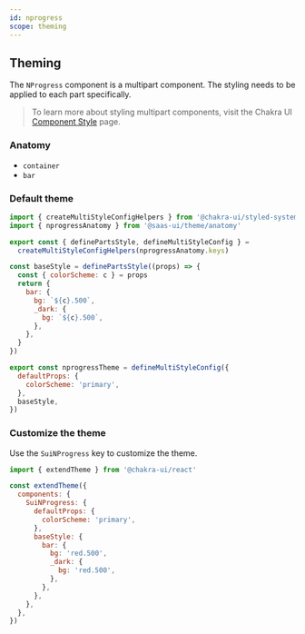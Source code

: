 ```yaml
---
id: nprogress
scope: theming
---
```


## Theming

The `NProgress` component is a multipart component. The styling needs to be
applied to each part specifically.

> To learn more about styling multipart components, visit the Chakra UI
> [Component Style](https://chakra-ui.com/docs/styled-system/component-style#styling-multipart-components)
> page.

### Anatomy

- `container`
- `bar`

### Default theme

```jsx live=false
import { createMultiStyleConfigHelpers } from '@chakra-ui/styled-system'
import { nprogressAnatomy } from '@saas-ui/theme/anatomy'

export const { definePartsStyle, defineMultiStyleConfig } =
  createMultiStyleConfigHelpers(nprogressAnatomy.keys)

const baseStyle = definePartsStyle((props) => {
  const { colorScheme: c } = props
  return {
    bar: {
      bg: `${c}.500`,
      _dark: {
        bg: `${c}.500`,
      },
    },
  }
})

export const nprogressTheme = defineMultiStyleConfig({
  defaultProps: {
    colorScheme: 'primary',
  },
  baseStyle,
})
```

### Customize the theme

Use the `SuiNProgress` key to customize the theme.

```jsx live=false
import { extendTheme } from '@chakra-ui/react'

const extendTheme({
  components: {
    SuiNProgress: {
      defaultProps: {
        colorScheme: 'primary',
      },
      baseStyle: {
        bar: {
          bg: 'red.500',
          _dark: {
            bg: 'red.500',
          },
        },
      },
    },
  },
})
```
